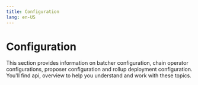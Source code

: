 ```yaml
---
title: Configuration
lang: en-US
---
```



# Configuration

This section provides information on batcher configuration, chain operator configurations, proposer configuration and rollup deployment configuration. You'll find api, overview to help you understand and work with these topics.

<Cards>
  <Card title="Batcher configuration" href="/builders/chain-operators/configuration/batcher" />

  <Card title="Chain operator configurations" href="/builders/chain-operators/configuration/overview" />

  <Card title="Proposer configuration" href="/builders/chain-operators/configuration/proposer" />

  <Card title="Rollup deployment configuration" href="/builders/chain-operators/configuration/rollup" />
</Cards>
